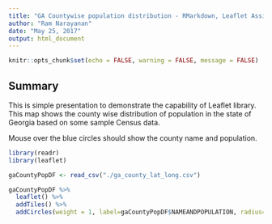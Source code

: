 ---
title: "GA Countywise population distribution - RMarkdown, Leaflet Assignment"
author: "Ram Narayanan"
date: "May 25, 2017"
output: html_document
---

```{r setup, include=FALSE}
knitr::opts_chunk$set(echo = FALSE, warning = FALSE, message = FALSE)
```

## Summary
This is simple presentation to demonstrate the capability of Leaflet library. 
This map shows the county wise distribution of population in the state of Georgia based
on some sample Census data.

Mouse over the blue circles should show the county name and population.

```{r map, echo = FALSE}

library(readr)
library(leaflet)

gaCountyPopDF <- read_csv("./ga_county_lat_long.csv")

gaCountyPopDF %>%
  leaflet() %>%
  addTiles() %>%
  addCircles(weight = 1, label=gaCountyPopDF$NAMEANDPOPULATION, radius=sqrt(gaCountyPopDF$POPULATION) * 30)

```

